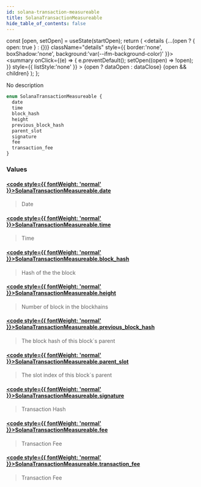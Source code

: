 ```yaml
---
id: solana-transaction-measureable
title: SolanaTransactionMeasureable
hide_table_of_contents: false
---
```







  const [open, setOpen] = useState(startOpen);
  return (
    <details {...(open ? { open: true } : {})} className="details" style={{ border:'none', boxShadow:'none', background:'var(--ifm-background-color)' }}>
      <summary
        onClick={(e) => {
          e.preventDefault();
          setOpen((open) => !open);
        }}
        style={{ listStyle:'none' }}
      >
      {open ? dataOpen : dataClose}
      </summary>
      {open && children}
    </details>
  );
};








No description


```graphql
enum SolanaTransactionMeasureable {
  date
  time
  block_hash
  height
  previous_block_hash
  parent_slot
  signature
  fee
  transaction_fee
}
```




### Values

#### [<code style={{ fontWeight: 'normal' }}>SolanaTransactionMeasureable.<b>date</b></code>](#)  
> 
> 
> Date
> 

#### [<code style={{ fontWeight: 'normal' }}>SolanaTransactionMeasureable.<b>time</b></code>](#)  
> 
> 
> Time
> 

#### [<code style={{ fontWeight: 'normal' }}>SolanaTransactionMeasureable.<b>block_hash</b></code>](#)  
> 
> 
> Hash of the the block
> 

#### [<code style={{ fontWeight: 'normal' }}>SolanaTransactionMeasureable.<b>height</b></code>](#)  
> 
> 
> Number of block in the blockhains
> 

#### [<code style={{ fontWeight: 'normal' }}>SolanaTransactionMeasureable.<b>previous_block_hash</b></code>](#)  
> 
> 
> The block hash of this block`s parent
> 

#### [<code style={{ fontWeight: 'normal' }}>SolanaTransactionMeasureable.<b>parent_slot</b></code>](#)  
> 
> 
> The slot index of this block`s parent
> 

#### [<code style={{ fontWeight: 'normal' }}>SolanaTransactionMeasureable.<b>signature</b></code>](#)  
> 
> 
> Transaction Hash
> 

#### [<code style={{ fontWeight: 'normal' }}>SolanaTransactionMeasureable.<b>fee</b></code>](#)  
> 
> 
> Transaction Fee
> 

#### [<code style={{ fontWeight: 'normal' }}>SolanaTransactionMeasureable.<b>transaction_fee</b></code>](#)  
> 
> 
> Transaction Fee
> 



